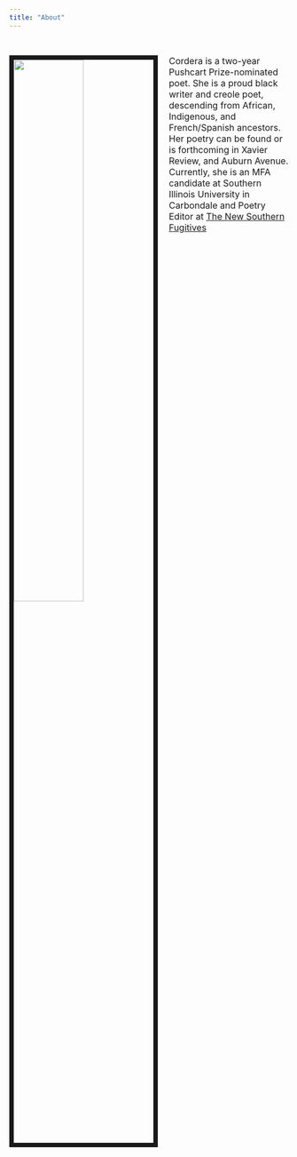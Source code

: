 ```yaml
---
title: "About"
---
```

<BR CLEAR= "left">

<link rel="stylesheet" href="styles.css" type="text/css">
<img src="images/IMG_3265.jpeg" style="width:50%; border:8px solid; margin-right: 20px" align="left">
<font size="3">Cordera is a two-year Pushcart Prize-nominated poet. She is a proud black writer and creole poet, descending from African, Indigenous, and French/Spanish ancestors. Her poetry can be found or is forthcoming in Xavier Review, and Auburn Avenue. Currently, she is an MFA candidate at Southern Illinois University in Carbondale and Poetry Editor at <a href="https://newsouthernfugitives.com/interview-britny-cordera/" target="_blank"> The New Southern Fugitives 

</a>
</font>
</BR>